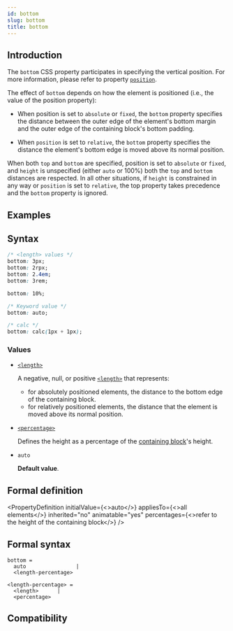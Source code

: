 ```yaml
---
id: bottom
slug: bottom
title: bottom
---
```


## Introduction

The `bottom` CSS property participates in specifying the vertical position. For more information, please refer to property [`position`](./position).

The effect of `bottom` depends on how the element is positioned (i.e., the value of the position property):

- When position is set to `absolute` or `fixed`, the `bottom` property specifies the distance between the outer edge of the element's bottom margin and the outer edge of the containing block's bottom padding.

- When `position` is set to `relative`, the `bottom` property specifies the distance the element's bottom edge is moved above its normal position.

When both `top` and `bottom` are specified, position is set to `absolute` or `fixed`, and `height` is unspecified (either `auto` or 100%) both the `top` and `bottom` distances are respected. In all other situations, if `height` is constrained in any way or `position` is set to `relative`, the top property takes precedence and the `bottom` property is ignored.

## Examples


<Go
  example="css-api"
  defaultFile="src/bottom/App.tsx"
  img="https://lf-lynx.tiktok-cdns.com/obj/lynx-artifacts-oss-sg/lynx-website/assets/doc/css/bottom.jpg"
  defaultEntryFile="dist/bottom.lynx.bundle"
  entry="src/bottom"
/>

## Syntax

```css
/* <length> values */
bottom: 3px;
bottom: 2rpx;
bottom: 2.4em;
bottom: 3rem;

bottom: 10%;

/* Keyword value */
bottom: auto;

/* calc */
bottom: calc(1px + 1px);
```

### Values

- [`<length>`](api/css/data-type/length)

  A negative, null, or positive [`<length>`](api/css/data-type/length.mdx) that represents:

  - for absolutely positioned elements, the distance to the bottom edge of the containing block.
  - for relatively positioned elements, the distance that the element is moved above its normal position.

- [`<percentage>`](api/css/data-type/percentage)

  Defines the height as a percentage of the [containing block](https://developer.mozilla.org/en-US/docs/Web/CSS/Containing_block)'s height.

- `auto`

  **Default value**.

## Formal definition


<PropertyDefinition
  initialValue={<>auto</>}
  appliesTo={<>all elements</>}
  inherited="no"
  animatable="yes"
  percentages={<>refer to the height of the containing block</>}
/>

## Formal syntax

```
bottom =
  auto                |
  <length-percentage>

<length-percentage> =
  <length>      |
  <percentage>
```

## Compatibility


<LegacyCompatTable metadata="css/properties/bottom" />
